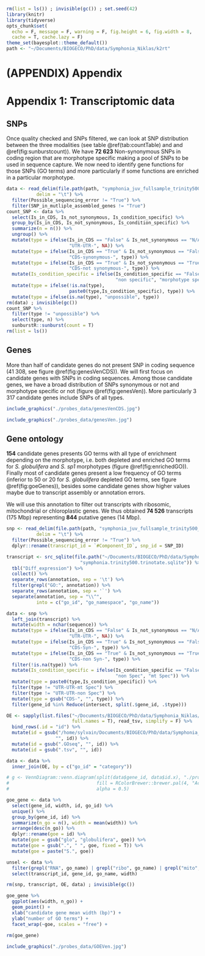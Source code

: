```r
rm(list = ls()) ; invisible(gc()) ; set.seed(42)
library(knitr)
library(tidyverse)
opts_chunk$set(
  echo = F, message = F, warning = F, fig.height = 6, fig.width = 8,
  cache = T, cache.lazy = F)
theme_set(bayesplot::theme_default())
path <- "~/Documents/BIOGECO/PhD/data/Symphonia_Niklas/k2rt"
```

# (APPENDIX) Appendix {-} 

# Appendix 1: Transcriptomic data

## SNPs

Once quality checked and SNPs filtered, we can look at SNP distribution between the three modalities (see table \@ref(tab:countTable) and and \@ref(fig:sunburstcount)). We have **72 623** Non-synonymous SNPs in coding region that are morphotype specific making a pool of SNPs to be used in sequence capture. We now need to identify gene functions for those SNPs (GO terms) and more particularly if some functions are enriched in a particular morphotype.

```r
data <- read_delim(file.path(path, "symphonia_juv_fullsample_trinity500_k2rt_type_0a_mainOutput.tsv"),
           delim = "\t") %>% 
  filter(Possible_sequencing_error != "True") %>% 
  filter(SNP_in_mutliple_assembled_genes != "True")
count_SNP <- data %>% 
  select(Is_in_CDS, Is_not_synonymous, Is_condition_specific) %>% 
  group_by(Is_in_CDS, Is_not_synonymous, Is_condition_specific) %>% 
  summarize(n = n()) %>% 
  ungroup() %>%
  mutate(type = ifelse(Is_in_CDS == "False" & Is_not_synonymous == "N/A", 
                       "UTR-UTR-", NA)) %>% 
  mutate(type = ifelse(Is_in_CDS == "True" & Is_not_synonymous == "False", 
                       "CDS-synonymous-", type)) %>% 
  mutate(type = ifelse(Is_in_CDS == "True" & Is_not_synonymous == "True", 
                       "CDS-not synonymous-", type)) %>% 
  mutate(Is_condition_specific = ifelse(Is_condition_specific == "False" & !is.na(type),
                                        "non specific", "morphotype specific")) %>% 
  mutate(type = ifelse(!is.na(type),
                       paste0(type,Is_condition_specific), type)) %>% 
  mutate(type = ifelse(is.na(type), "unpossible", type))
rm(data) ; invisible(gc())
count_SNP %>% 
  filter(type != "unpossible") %>%
  select(type, n) %>% 
  sunburstR::sunburst(count = T)
rm(list = ls())
```

## Genes

More than half of candidate genes do not present SNP in coding sequence (41 308, see figure \@ref(fig:genesVenCDS)). We will first focus on candidate genes with SNPs in coding sequences. Among those candidate genes, we have a broad distribution of SNPs synonymous or not and morphotype specific or not (figure \@ref(fig:genesVen)). More particularly 3 317 candidate genes include SNPs of all types.

```r
include_graphics("./probes_data/genesVenCDS.jpg") 
```

```r
include_graphics("./probes_data/genesVen.jpg") 
```

## Gene ontology

**154** candidate genes presents GO terms with all type of enrichment depending on the morphotype, i.e. both depleted and enriched GO terms for *S. globulifera* and *S. sp1* morphotypes (figure \@ref(fig:enrichedGO)). Finally most of candidate genes present a low frequency of GO terms (inferior to 50 or 20 for *S. globulifera* depleted GO terms, see figure \@ref(fig:goeGenes)), besides some candidate genes show higher values maybe due to transcript assembly or annotation errors. 

We will use this annotation to filter out transcripts with ribosomic, mitochondrial or chloroplastic genes. We thus obtained **74 526** transcripts (175 Mbp) representing **844** putative genes (14 Mbp).

```r
snp <- read_delim(file.path(path, "symphonia_juv_fullsample_trinity500_k2rt_type_0a_mainOutput.tsv"),
           delim = "\t") %>% 
  filter(Possible_sequencing_error != "True") %>% 
  dplyr::rename(transcript_id = `#Component_ID`, snp_id = SNP_ID)

transcript <- src_sqlite(file.path("~/Documents/BIOGECO/PhD/data/Symphonia_Niklas/Trinotate/",
                           "symphonia.trinity500.trinotate.sqlite")) %>% 
  tbl("Diff_expression") %>% 
  collect() %>%  
  separate_rows(annotation, sep = '\t') %>% 
  filter(grepl("GO:", annotation)) %>% 
  separate_rows(annotation, sep = '`') %>% 
  separate(annotation, sep = "\\^",
           into = c("go_id", "go_namespace", "go_name"))

data <- snp %>% 
  left_join(transcript) %>% 
  mutate(width = nchar(sequence)) %>% 
  mutate(type = ifelse(Is_in_CDS == "False" & Is_not_synonymous == "N/A", 
                       "UTR-UTR-", NA)) %>% 
  mutate(type = ifelse(Is_in_CDS == "True" & Is_not_synonymous == "False", 
                       "CDS-Syn-", type)) %>% 
  mutate(type = ifelse(Is_in_CDS == "True" & Is_not_synonymous == "True", 
                       "CDS-non Syn-", type)) %>% 
  filter(!is.na(type)) %>% 
  mutate(Is_condition_specific = ifelse(Is_condition_specific == "False",
                                        "non Spec", "mt Spec")) %>% 
  mutate(type = paste0(type,Is_condition_specific)) %>% 
  filter(type != "UTR-UTR-mt Spec") %>% 
  filter(type != "UTR-UTR-non Spec") %>% 
  mutate(type = gsub("CDS-", "", type)) %>% 
  filter(gene_id %in% Reduce(intersect, split(.$gene_id, .$type)))

OE <- sapply(list.files("~/Documents/BIOGECO/PhD/data/Symphonia_Niklas/GO_term_enrichment/",
                        full.names = T), read_tsv, simplify = F) %>%
  bind_rows(.id = "id") %>% 
  mutate(id = gsub("/home/sylvain/Documents/BIOGECO/PhD/data/Symphonia_Niklas/GO_term_enrichment//OE_",
                  "", id)) %>% 
  mutate(id = gsub(".GOseq", "", id)) %>% 
  mutate(id = gsub(".tsv", "", id))

data <- data %>% 
  inner_join(OE, by = c("go_id" = "category"))

# g <- VennDiagram::venn.diagram(split(data$gene_id, data$id.x), "./probes_data/GOEVen.tiff",
#                                fill = RColorBrewer::brewer.pal(4, "Accent"),
#                                alpha = 0.5)

goe_gene <- data %>% 
  select(gene_id, width, id, go_id) %>% 
  unique() %>% 
  group_by(gene_id, id) %>% 
  summarize(n_go = n(), width = mean(width)) %>% 
  arrange(desc(n_go)) %>% 
  dplyr::rename(goe = id) %>% 
  mutate(goe = gsub("glo", "globulifera", goe)) %>% 
  mutate(goe = gsub(".", " ", goe, fixed = T)) %>% 
  mutate(goe = paste("S.", goe))

unsel <- data %>% 
  filter(grepl("RNA", go_name) | grepl("ribo", go_name) | grepl("mito", go_name) | grepl("chloro", go_name)) %>% 
  select(transcript_id, gene_id, go_name, width)

rm(snp, transcript, OE, data) ; invisible(gc())
```

```r
goe_gene %>%
  ggplot(aes(width, n_go)) +
  geom_point() +
  xlab("candidate gene mean width (bp)") +
  ylab("number of GO terms") +
  facet_wrap(~goe, scales = "free") +
  
rm(goe_gene)
```

```r
include_graphics("./probes_data/GOEVen.jpg")
```




